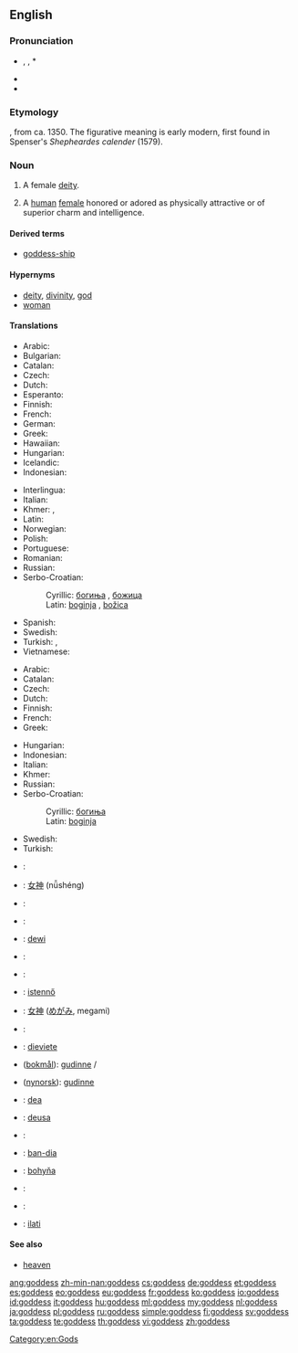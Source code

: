{{also|Goddess}}
==English==

===Pronunciation===
* {{enPR|gŏd'ĕs}}, {{IPA|/ˈɡɒdɛs/}}, {{X-SAMPA|/"gQdes/}}*
* {{audio|en-us-goddess.ogg|Audio (US)}}
* {{hyphenation|god|dess}}

===Etymology===
{{suffix|god|ess}}, from ca. 1350.
The figurative meaning is early modern, first found in Spenser's ''Shepheardes calender'' (1579).

===Noun===
{{en-noun|es}}

# {{religion}} A female [[deity]].
# {{figuratively}} A [[human]] [[female]] honored or adored as physically attractive or of superior charm and intelligence.

====Derived terms====
* [[goddess-ship]]

====Hypernyms====
* [[deity]], [[divinity]], [[god]]
* [[woman]]

====Translations====
{{trans-top|female deity}}
* Arabic: {{t-|ar|إلاهة|f|alt=إلاهة|tr=ʔilaha}}
* Bulgarian: {{t+|bg|богиня|f|tr=boghinya}}
* Catalan: {{t-|ca|deessa}}
* Czech: {{t|cs|bohyně|f}}
* Dutch: {{t+|nl|godin}}
* Esperanto: {{t+|eo|diino|xs=Esperanto}}
* Finnish: {{t+|fi|jumalatar}}
* French: {{t+|fr|déesse|f}}
* German: {{t|de|Göttin|f}}
* Greek: {{t|el|θεά|f|tr=theá|sc=Grek}}
* Hawaiian: {{tø|haw|akua wahine}}
* Hungarian: {{t+|hu|istennő}}
* Icelandic: {{t|is|gyðja|f}}
* Indonesian: {{t|id|Dewi|xs=Indonesian}}
{{trans-mid}}
* Interlingua: {{t|ia|dea}}
* Italian: {{t|it|diva|f}}
* Khmer: {{t|km|ព្រះម៉ែ|tr=preah maeh|sc=Khmr}}, {{t|km|ទេវី|tr=de vi|sc=Khmr}}
* Latin: {{t|la|dea|f}}
* Norwegian: {{t+|no|gudinne|m}}
* Polish: {{t+|pl|bogini|f}}
* Portuguese: {{t|pt|deusa|f}}
* Romanian: {{t+|ro|zeiță|f}}
* Russian: {{t+|ru|богиня|f|tr=bogín'a}}
* Serbo-Croatian:
*: Cyrillic: [[богиња#Serbian|богиња]] {{f}}, [[божица]] {{f}}
*: Latin: [[boginja#Serbian|boginja]] {{f}}, [[božica]] {{f}}
* Spanish: {{t|es|diosa|f}}
* Swedish: {{t+|sv|gudinna|c}}
* Turkish: {{t|tr|tanrıça|f}}, {{t|tr|ilahe|f}}
* Vietnamese: {{t|vi|nữ thần |xs=Vietnamese}}
{{trans-bottom}}

{{trans-top|adored or idealized woman}}
* Arabic: {{t-|ar|معبودة|f|alt=معبودة|tr=maʕboda}}
* Catalan: {{t-|ca|deessa}}
* Czech: {{t|cs|bohyně|f}}
* Dutch: {{t+|nl|schoonheid}}
* Finnish: {{t+|fi|jumalatar}}
* French: {{t+|fr|déesse|f}}
* Greek: {{t|el|θεά|f|tr=theá|sc=Grek}}
{{trans-mid}}
* Hungarian: {{t+|hu|istennő}}
* Indonesian: {{t|id|Dewi|xs=Indonesian}}
* Italian: {{t|it|diva|f}}
* Khmer: {{t|km|ទេពធីតា|tr=dep thi dar|sc=Khmr}}
* Russian: {{t+|ru|богиня|f|tr=bogín'a}}
* Serbo-Croatian:
*: Cyrillic: [[богиња#Serbian|богиња]] {{f}}
*: Latin: [[boginja#Serbian|boginja]] {{f}}
* Swedish: {{t+|sv|gudinna|c}}
* Turkish: {{t|tr|tanrıça}}
{{trans-bottom}}

{{checktrans-top}}
* {{ttbc|sh}}: {{t-|bs|boginja|f}}
* {{ttbc|zh}}: [[女神]] (nǚshéng)
* {{ttbc|sh}}: {{t-|hr|boginja|f}}
* {{ttbc|de}}: {{t+|de|Göttin|f}}
* {{ttbc|id}}: [[dewi]]
* {{ttbc|it}}: {{t+|it|dea|f}}
* {{ttbc|is}}: {{t+|is|gyðja|f}}
* {{ttbc|hu}}: [[istennő]] {{f}}
* {{ttbc|ja}}: [[女神]] ([[めがみ]], megami)
* {{ttbc|la}}: {{t+|la|dea|f}}
* {{ttbc|lv}}: [[dieviete]] {{f}}
* {{ttbc|no}} ([[bokmål]]): [[gudinne]] {{m}}/{{f}}
{{trans-mid}}
* {{ttbc|no}} ([[nynorsk]]): [[gudinne]] {{f}}
* {{ttbc|nov}}: [[dea]]
* {{ttbc|pt}}: [[deusa]] {{f}}
* {{ttbc|ro}}: {{t+|ro|zeiță|f}}
* {{ttbc|gd}}: [[ban-dia]] {{f}}
* {{ttbc|sk}}: [[bohyňa]] {{f}}
* {{ttbc|sl}}: {{t+|sl|boginja|f}}
* {{ttbc|es}}: {{t-|es|diosa|f}}
* {{ttbc|sux}}: [[ilati]]
{{trans-bottom}}

====See also====
* [[heaven]]

[[Category:en:Gods]]

[[ang:goddess]]
[[zh-min-nan:goddess]]
[[cs:goddess]]
[[de:goddess]]
[[et:goddess]]
[[es:goddess]]
[[eo:goddess]]
[[eu:goddess]]
[[fr:goddess]]
[[ko:goddess]]
[[io:goddess]]
[[id:goddess]]
[[it:goddess]]
[[hu:goddess]]
[[ml:goddess]]
[[my:goddess]]
[[nl:goddess]]
[[ja:goddess]]
[[pl:goddess]]
[[ru:goddess]]
[[simple:goddess]]
[[fi:goddess]]
[[sv:goddess]]
[[ta:goddess]]
[[te:goddess]]
[[th:goddess]]
[[vi:goddess]]
[[zh:goddess]]